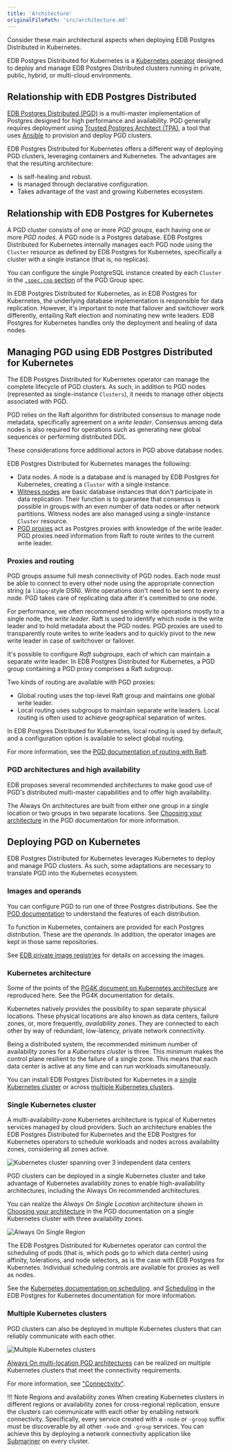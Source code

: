 ```yaml
---
title: 'Architecture'
originalFilePath: 'src/architecture.md'
---
```


Consider these main architectural aspects
when deploying EDB Postgres Distributed in Kubernetes.

EDB Postgres Distributed for Kubernetes is a
[Kubernetes operator](https://kubernetes.io/docs/concepts/extend-kubernetes/operator/)
designed to deploy and manage EDB Postgres Distributed clusters
running in private, public, hybrid, or multi-cloud environments.

## Relationship with EDB Postgres Distributed

[EDB Postgres Distributed (PGD)](/pgd/latest/)
is a multi-master implementation of Postgres designed for high performance and 
availability.
PGD generally requires deployment using
[Trusted Postgres Architect (TPA)](/pgd/latest/deploy-config/deploy-tpa/deploying/),
a tool that uses [Ansible](https://www.ansible.com) to provision and
deploy PGD clusters.

EDB Postgres Distributed for Kubernetes offers a different way of deploying PGD clusters, leveraging containers
and Kubernetes. The advantages are that the resulting architecture:

-   Is self-healing and robust.
-   Is managed through declarative configuration.
-   Takes advantage of the vast and growing Kubernetes ecosystem.

## Relationship with EDB Postgres for Kubernetes

A PGD cluster consists of one or more *PGD groups*, each having one or more *PGD
nodes*. A PGD node is a Postgres database. EDB Postgres Distributed for Kubernetes internally
manages each PGD node using the `Cluster` resource as defined by EDB Postgres
for Kubernetes, specifically a cluster with a single instance (that is, no
replicas).

You can configure the single PostgreSQL instance created by each `Cluster` in the
[`.spec.cnp` section](pg4k-pgd.v1beta1.md#pgd-k8s-enterprisedb-io-v1beta1-CnpConfiguration)
of the PGD Group spec.

In EDB Postgres Distributed for Kubernetes, as in EDB Postgres for Kubernetes, the underlying database implementation is responsible
for data replication. However, it's important to note that failover and
switchover work differently, entailing Raft election and nominating new
write leaders. EDB Postgres for Kubernetes handles only the deployment and healing of data nodes.

## Managing PGD using EDB Postgres Distributed for Kubernetes

The EDB Postgres Distributed for Kubernetes operator can manage the complete lifecycle of PGD clusters. As
such, in addition to PGD nodes (represented as single-instance `Clusters`), it
needs to manage other objects associated with PGD.

PGD relies on the Raft algorithm for distributed consensus to manage node
metadata, specifically agreement on a *write leader*. Consensus among data
nodes is also required for operations such as generating new global sequences
or performing distributed DDL.

These considerations force additional actors in PGD above database nodes.

EDB Postgres Distributed for Kubernetes manages the following:

-   Data nodes. A node is a database and is managed
    by EDB Postgres for Kubernetes, creating a `Cluster` with a single instance.
-   [Witness nodes](/pgd/latest/node_management/witness_nodes/)
    are basic database instances that don't participate in data
    replication. Their function is to guarantee that consensus is possible in
    groups with an even number of data nodes or after network partitions. Witness
    nodes are also managed using a single-instance `Cluster` resource.
-   [PGD proxies](/pgd/latest/routing/proxy/)
    act as Postgres proxies with knowledge of the write leader. PGD proxies need
    information from Raft to route writes to the current write leader.

### Proxies and routing

PGD groups assume full mesh connectivity of PGD nodes. Each node must be able to
connect to every other node using the appropriate connection string (a
`libpq`-style DSN). Write operations don't need to be sent to every node. PGD
takes care of replicating data after it's committed to one node.

For performance, we often recommend sending write operations mostly to a
single node, the  *write leader*. Raft is used to identify which node is the
write leader and to hold metadata about the PGD nodes. PGD proxies are used to
transparently route writes to write leaders and to quickly pivot to the new
write leader in case of switchover or failover.

It's possible to configure *Raft subgroups*, each of which can maintain a
separate write leader. In EDB Postgres Distributed for Kubernetes, a PGD group containing a PGD proxy
comprises a Raft subgroup.

Two kinds of routing are available with PGD proxies:

-   Global routing uses the top-level Raft group and maintains one global write
    leader.
-   Local routing uses subgroups to maintain separate write leaders. Local
    routing is often used to achieve geographical separation of writes.

In EDB Postgres Distributed for Kubernetes, local routing is used by default, and a configuration option is
available to select global routing.

For more information, see the
[PGD documentation of routing with Raft](/pgd/latest/routing/raft/).

### PGD architectures and high availability

EDB proposes several recommended architectures to make good use of PGD's
distributed multi-master capabilities and to offer high availability. 

The Always On architectures are built from either one group in a single location
or two groups in two separate locations.
See [Choosing your architecture](/pgd/latest/planning/architectures/) in the PGD documentation
for more information.

## Deploying PGD on Kubernetes

EDB Postgres Distributed for Kubernetes leverages Kubernetes to deploy and manage PGD clusters. As such, some
adaptations are necessary to translate PGD into the Kubernetes ecosystem.

### Images and operands

You can configure PGD to run one of three Postgres distributions. See the
[PGD documentation](/pgd/latest/planning/choosing_server/)
to understand the features of each distribution.

To function in Kubernetes, containers are provided for each Postgres
distribution. These are the *operands*.
In addition, the operator images are kept in those same repositories.

See [EDB private image registries](private_edb_registries.md)
for details on accessing the images.

### Kubernetes architecture

Some of the points of the
[PG4K document on Kubernetes architecture](/postgres_for_kubernetes/latest/architecture/)
are reproduced here. See the PG4K documentation for details.

Kubernetes natively provides the possibility to span separate physical locations.
These physical locations are also known as data centers, failure zones, or, more frequently, *availability
zones*. They are connected to each other by way of redundant, low-latency, private network
connectivity.

Being a distributed system, the recommended minimum number of availability zones
for a *Kubernetes cluster* is three. This minimum makes the control plane
resilient to the failure of a single zone. This means that each data center is
active at any time and can run workloads simultaneously.

You can install EDB Postgres Distributed for Kubernetes in a
[single Kubernetes cluster](#single-kubernetes-cluster)
or across
[multiple Kubernetes clusters](#multiple-kubernetes-clusters).

### Single Kubernetes cluster

A multi-availability-zone Kubernetes architecture is typical of Kubernetes
services managed by cloud providers. Such an architecture enables the EDB Postgres Distributed for Kubernetes
and the EDB Postgres for Kubernetes operators to schedule workloads and nodes across availability
zones, considering all zones active.

![Kubernetes cluster spanning over 3 independent data centers](./images/k8s-architecture-3-az.png)

PGD clusters can be deployed in a single Kubernetes cluster and take advantage
of Kubernetes availability zones to enable high-availability architectures,
including the Always On recommended architectures.

You can realize the *Always On Single Location* architecture shown in
[Choosing your architecture](/pgd/latest/planning/architectures/) in the PGD documentation on
a single Kubernetes cluster with three availability zones.

![Always On Single Region](./images/always_on_1x3_updated.png)

The EDB Postgres Distributed for Kubernetes operator can control the scheduling of pods (that is, which pods go
to which data center) using affinity, tolerations, and node selectors, as is the
case with EDB Postgres for Kubernetes. Individual scheduling controls are available for proxies as well
as nodes.

See the
[Kubernetes documentation on scheduling](https://kubernetes.io/docs/concepts/scheduling-eviction/),
and [Scheduling](/postgres_for_kubernetes/latest/scheduling/) in the EDB Postgres for Kubernetes documentation
for more information.

### Multiple Kubernetes clusters

PGD clusters can also be deployed in multiple Kubernetes clusters that can
reliably communicate with each other.

![Multiple Kubernetes clusters](./images/k8s-architecture-multi.png)

[Always On multi-location PGD architectures](/pgd/latest/planning/architectures/)
can be realized on multiple Kubernetes clusters that meet the connectivity
requirements.

For more information, see ["Connectivity"](connectivity.md).

!!! Note Regions and availability zones
    When creating Kubernetes clusters in different regions or availability zones for cross-regional replication,
    ensure the clusters can communicate with each other by enabling network connectivity. Specifically, every service created with a `-node` or `-group` suffix must be discoverable by all other `-node` and `-group` services. You can achieve this by deploying a network connectivity application like
    [Submariner](https://submariner.io/) on every cluster.
